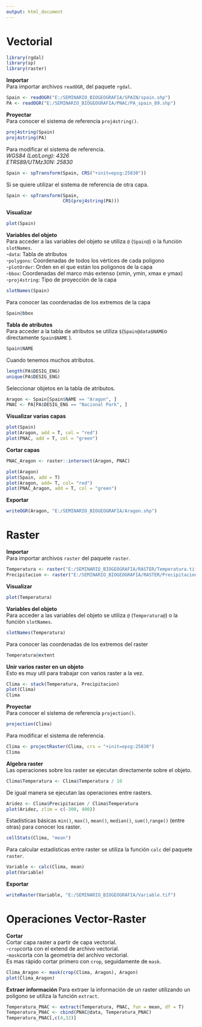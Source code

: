 ```yaml
---
output: html_document
---
```


# Vectorial  

```r
library(rgdal)
library(sp)
library(raster)
```
**Importar**  
Para importar archivos `readOGR`, del paquete `rgdal`.  
```r
Spain <- readOGR("E:/SEMINARIO_BIOGEOGRAFIA/SPAIN/spain.shp")
PA <- readOGR("E:/SEMINARIO_BIOGEOGRAFIA/PNAC/PA_spain_89.shp")
```
**Proyectar**  
Para conocer el sistema de referencia `proj4string()`.  
```r
proj4string(Spain)
proj4string(PA)
```
Para modificar el sistema de referencia.  
*WGS84 (Lat/Long): 4326*  
*ETRS89/UTMz30N: 25830*  
```r
Spain <- spTransform(Spain, CRS("+init=epsg:25830"))
```   
Si se quiere utilizar el sistema de referencia de otra capa.  
```r
Spain <- spTransform(Spain,
                     CRS(proj4string(PA)))
```

**Visualizar**
```r
plot(Spain)
```  
  
**Variables del objeto**  
Para acceder a las variables del objeto se utiliza `@` (`Spain@`) o la función `slotNames`.  
-`data`: Tabla de atributos  
-`polygons`: Coordenadas de todos los vértices de cada poligono  
-`plotOrder`: Orden en el que están los poligonos de la capa  
-`bbox`: Coordenadas del marco más extenso (xmin, ymin, xmax e ymax)   
-`proj4string`: Tipo de proyección de la capa  
```r
slotNames(Spain)
```
Para conocer las coordenadas de los extremos de la capa  
```r
Spain@bbox
```

**Tabla de atributos**  
Para acceder a la tabla de atributos se utiliza `$`(`Spain@data$NAME`o directamente `Spain$NAME` ).  
```r
Spain$NAME
```
Cuando tenemos muchos atributos. 
```r
length(PA$DESIG_ENG)
unique(PA$DESIG_ENG)
```
Seleccionar objetos en la tabla de atributos.  
```r
Aragon <- Spain[Spain$NAME == "Aragon", ]
PNAC <- PA[PA$DESIG_ENG == "Nacional Park", ]
```
**Visualizar varias capas**  
```r
plot(Spain)
plot(Aragon, add = T, col = "red")
plot(PNAC, add = T, col = "green")
```  
  
**Cortar capas**
```r
PNAC_Aragon <- raster::intersect(Aragon, PNAC)

plot(Aragon)
plot(Spain, add = T)
plot(Aragon, add= T, col= "red")
plot(PNAC_Aragon, add = T, col = "green")
```
**Exportar**
```r
writeOGR(Aragon, "E:/SEMINARIO_BIOGEOGRAFIA/Aragon.shp")
```

# Raster

**Importar**  
Para importar archivos `raster` del paquete `raster`.  
```r
Temperatura <- raster("E:/SEMINARIO_BIOGEOGRAFIA/RASTER/Temperatura.tif")
Precipitacion <- raster("E:/SEMINARIO_BIOGEOGRAFIA/RASTER/Precipitacion.tif")
```

**Visualizar**
```r
plot(Temperatura)  
```
  
**Variables del objeto**  
Para acceder a las variables del objeto se utiliza `@` (`Temperatura@`) o la función `slotNames`.
```r
slotNames(Temperatura)
```
Para conocer las coordenadas de los extremos del raster
```r
Temperatura@extent
```


**Unir varios raster en un objeto**   
Esto es muy util para trabajar con varios raster a la vez.  
```r
Clima <- stack(Temperatura, Precipitacion)
plot(Clima)
Clima
```
**Proyectar**  
Para conocer el sistema de referencia `projection()`.  
```r
projection(Clima)
```
Para modificar el sistema de referencia.  
```r
Clima <- projectRaster(Clima, crs = "+init=epsg:25830")
Clima
```
**Algebra raster**  
Las operaciones sobre los raster se ejecutan directamente sobre el objeto.
```r
Clima$Temperatura <- Clima$Temperatura / 10
```
De igual manera se ejecutan las operaciones entre rasters.
```r
Aridez <- Clima$Precipitacion / Clima$Temperatura
plot(Aridez, zlim = c(-300, 400))  
```
  
Estadísticas básicas `min()`, `max()`, `mean()`, `median()`, `sum()`,`range()` (entre otras) para conocer los raster.
```r
cellStats(Clima, "mean")
```
Para calcular estadísticas entre raster se utiliza la función `calc` del paquete `raster`.
```r
Variable <- calc(Clima, mean)
plot(Variable)
```
  
**Exportar**
```r
writeRaster(Variable, "E:/SEMINARIO_BIOGEOGRAFIA/Variable.tif")
```

# Operaciones Vector-Raster  
**Cortar**  
Cortar capa raster a partir de capa vectorial.  
 -`crop`corta con el extend de archivo vectorial.  
 -`mask`corta con la geometría del archivo vectorial.  
Es mas rápido cortar primero con `crop`, seguidamente de `mask`.
```r
Clima_Aragon <- mask(crop(Clima, Aragon), Aragon)
plot(Clima_Aragon)
```
**Extraer información**
Para extraer la información de un raster utilizando un poligono se utiliza la función `extract`.
```r
Temperatura_PNAC <- extract(Temperatura, PNAC, fun = mean, df = T)
Temperatura_PNAC <- cbind(PNAC@data, Temperatura_PNAC)
Temperatura_PNAC[,c(4,32)]
```



